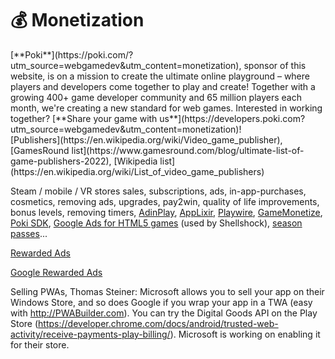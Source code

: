 
# 💰 Monetization

<div className="flex flex-col gap-5 mt-5">
  <div className="flex flex-col-reverse gap-5 lg:flex-row items-center">
    <div className="mx-auto w-full max-w-[110px] h-full max-h-[110px] flex items-center justify-center">
      <a
        href="https://poki.com/?utm_source=webgamedev&utm_content=monetization"
        target="_blank"
        rel="noopener"
      >
        <PokiLogo className="w-full" />
      </a>
    </div>
    <div>
      [**Poki**](https://poki.com/?utm_source=webgamedev&utm_content=monetization), sponsor of this website, is on a mission to
      create the ultimate online playground – where players and developers come together to play and
      create! Together with a growing 400+ game developer community and 65 million players each
      month, we're creating a new standard for web games. Interested in working together? [**Share
      your game with
      us**](https://developers.poki.com?utm_source=webgamedev&utm_content=monetization)!
    </div>

  </div>
</div>

<Todo>
  [Publishers](https://en.wikipedia.org/wiki/Video_game_publisher), [GamesRound
  list](https://www.gamesround.com/blog/ultimate-list-of-game-publishers-2022), [Wikipedia
  list](https://en.wikipedia.org/wiki/List_of_video_game_publishers)

Steam / mobile / VR stores sales, subscriptions, ads, in-app-purchases, cosmetics, removing ads, upgrades, pay2win, quality of life improvements, bonus levels, removing timers, [AdinPlay](https://adinplay.com/), [AppLixir](https://www.applixir.com/), [Playwire](https://www.playwire.com/), [GameMonetize](https://gamemonetize.com/), [Poki SDK](https://sdk.poki.com/), [Google Ads for HTML5 games](https://developer.playcanvas.com/en/tutorials/google-ads-for-games/) (used by Shellshock), [season passes](<https://en.wikipedia.org/wiki/Season_pass_(video_games)>)...

[Rewarded Ads](https://admob.google.com/home/resources/rewarded-ads-win-for-everyone/)

[Google Rewarded Ads](https://developers.google.com/ad-placement/)

Selling PWAs, Thomas Steiner: Microsoft allows you to sell your app on their Windows Store, and so does Google if you wrap your app in a TWA (easy with http://PWABuilder.com). You can try the Digital Goods API on the Play Store (https://developer.chrome.com/docs/android/trusted-web-activity/receive-payments-play-billing/). Microsoft is working on enabling it for their store.

</Todo>
